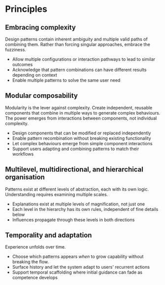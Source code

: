 
<Meta title="Foundations/Principles" />

# Principles

## Embracing complexity

Design patterns contain inherent ambiguity and multiple valid paths of combining them. Rather than forcing singular approaches, embrace the fuzziness.

- Allow multiple configurations or interaction pathways to lead to similar outcomes
- Acknowledge that pattern combinations can have different results depending on context
- Enable multiple patterns to solve the same user need

## Modular composability

Modularity is the lever against complexity. Create independent, reusable components that combine in multiple ways to generate complex behaviours. The power emerges from interactions between components, not individual complexity.

- Design components that can be modified or replaced independently
- Enable pattern recombination without breaking existing functionality
- Let complex behaviours emerge from simple component interactions
- Support users adapting and combining patterns to match their workflows

## Multilevel, multidirectional, and hierarchical organisation

Patterns exist at different levels of abstraction, each with its own logic. Understanding requires examining multiple scales.

- Explanations exist at multiple levels of magnification, not just one
- Each level in the hierarchy has its own rules, independent of fine details below
- Influences propagate through these levels in both directions

## Temporality and adaptation

Experience unfolds over time.

- Choose which patterns appears *when* to grow capability without breaking the flow.
- Surface history and let the system adapt to users' recurrent actions
- Support temporal scaffolding where initial guidance can fade as competence develops
